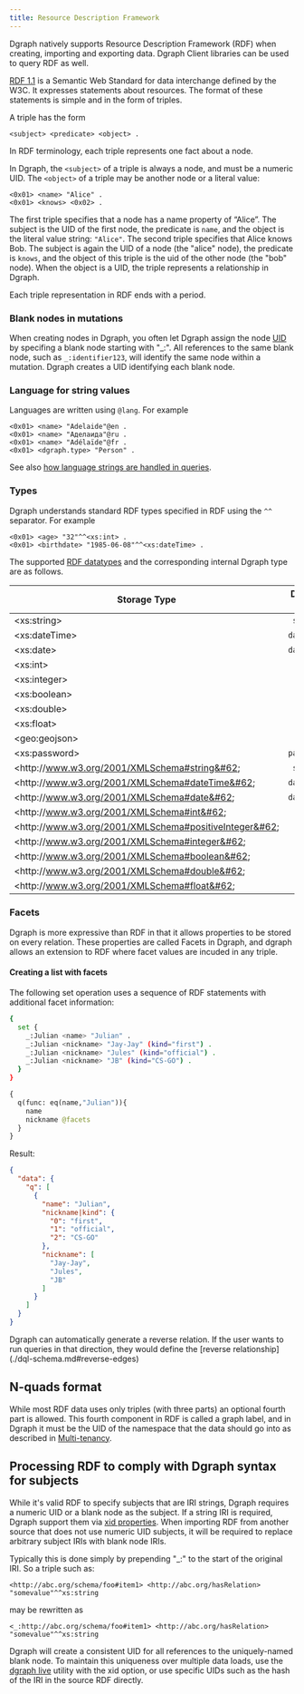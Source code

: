 ```yaml
---
title: Resource Description Framework
---
```


Dgraph natively supports Resource Description Framework (RDF) when creating,
importing and exporting data. Dgraph Client libraries can be used to query RDF
as well.

[RDF 1.1](https://www.w3.org/RDF/) is a Semantic Web Standard for data
interchange defined by the W3C. It expresses statements about resources. The
format of these statements is simple and in the form of triples.

A triple has the form

```
<subject> <predicate> <object> .
```

In RDF terminology, each triple represents one fact about a node.

In Dgraph, the `<subject>` of a triple is always a node, and must be a numeric
UID. The `<object>` of a triple may be another node or a literal value:

```
<0x01> <name> "Alice" .
<0x01> <knows> <0x02> .
```

The first triple specifies that a node has a name property of “Alice”. The
subject is the UID of the first node, the predicate is `name`, and the object is
the literal value string: `"Alice"`. The second triple specifies that Alice
knows Bob. The subject is again the UID of a node (the "alice" node), the
predicate is `knows`, and the object of this triple is the uid of the other node
(the "bob" node). When the object is a UID, the triple represents a relationship
in Dgraph.

Each triple representation in RDF ends with a period.

### Blank nodes in mutations

When creating nodes in Dgraph, you often let Dgraph assign the node
[UID](./dgraph-glossary.md#uid) by specifing a blank node starting with "_:".
All references to the same blank node, such as `_:identifier123`, will identify
the same node within a mutation. Dgraph creates a UID identifying each blank
node.

### Language for string values

Languages are written using `@lang`. For example

```
<0x01> <name> "Adelaide"@en .
<0x01> <name> "Аделаида"@ru .
<0x01> <name> "Adélaïde"@fr .
<0x01> <dgraph.type> "Person" .
```

See also
[how language strings are handled in queries](./query-language/graphql-fundamentals.md#language-support).

### Types

Dgraph understands standard RDF types specified in RDF using the `^^` separator.
For example

```
<0x01> <age> "32"^^<xs:int> .
<0x01> <birthdate> "1985-06-08"^^<xs:dateTime> .
```

The supported
[RDF datatypes](https://www.w3.org/TR/rdf11-concepts/#section-Datatypes) and the
corresponding internal Dgraph type are as follows.

| Storage Type                                                   | Dgraph type |
| -------------------------------------------------------------- | :---------: |
| &#60;xs:string&#62;                                            |  `string`   |
| &#60;xs:dateTime&#62;                                          | `dateTime`  |
| &#60;xs:date&#62;                                              | `datetime`  |
| &#60;xs:int&#62;                                               |    `int`    |
| &#60;xs:integer&#62;                                           |    `int`    |
| &#60;xs:boolean&#62;                                           |   `bool`    |
| &#60;xs:double&#62;                                            |   `float`   |
| &#60;xs:float&#62;                                             |   `float`   |
| &#60;geo:geojson&#62;                                          |    `geo`    |
| &#60;xs:password&#62;                                          | `password`  |
| &#60;http&#58;//www.w3.org/2001/XMLSchema#string&#62;          |  `string`   |
| &#60;http&#58;//www.w3.org/2001/XMLSchema#dateTime&#62;        | `dateTime`  |
| &#60;http&#58;//www.w3.org/2001/XMLSchema#date&#62;            | `dateTime`  |
| &#60;http&#58;//www.w3.org/2001/XMLSchema#int&#62;             |    `int`    |
| &#60;http&#58;//www.w3.org/2001/XMLSchema#positiveInteger&#62; |    `int`    |
| &#60;http&#58;//www.w3.org/2001/XMLSchema#integer&#62;         |    `int`    |
| &#60;http&#58;//www.w3.org/2001/XMLSchema#boolean&#62;         |   `bool`    |
| &#60;http&#58;//www.w3.org/2001/XMLSchema#double&#62;          |   `float`   |
| &#60;http&#58;//www.w3.org/2001/XMLSchema#float&#62;           |   `float`   |

### Facets

Dgraph is more expressive than RDF in that it allows properties to be stored on
every relation. These properties are called Facets in Dgraph, and dgraph allows
an extension to RDF where facet values are incuded in any triple.

#### Creating a list with facets

The following set operation uses a sequence of RDF statements with additional
facet information:

```sh
{
  set {
    _:Julian <name> "Julian" .
    _:Julian <nickname> "Jay-Jay" (kind="first") .
    _:Julian <nickname> "Jules" (kind="official") .
    _:Julian <nickname> "JB" (kind="CS-GO") .
  }
}
```

```graphql
{
  q(func: eq(name,"Julian")){
    name
    nickname @facets
  }
}
```

Result:

```JSON
{
  "data": {
    "q": [
      {
        "name": "Julian",
        "nickname|kind": {
          "0": "first",
          "1": "official",
          "2": "CS-GO"
        },
        "nickname": [
          "Jay-Jay",
          "Jules",
          "JB"
        ]
      }
    ]
  }
}
```

<Tip>
  Dgraph can automatically generate a reverse relation. If the user wants to run
  queries in that direction, they would define the [reverse
  relationship](./dql-schema.md#reverse-edges)
</Tip>

## N-quads format

While most RDF data uses only triples (with three parts) an optional fourth part
is allowed. This fourth component in RDF is called a graph label, and in Dgraph
it must be the UID of the namespace that the data should go into as described in
[Multi-tenancy](./cloud-multitenancy).

## Processing RDF to comply with Dgraph syntax for subjects

While it's valid RDF to specify subjects that are IRI strings, Dgraph requires a
numeric UID or a blank node as the subject. If a string IRI is required, Dgraph
support them via [xid properties](./external-ids-upsert-block). When importing
RDF from another source that does not use numeric UID subjects, it will be
required to replace arbitrary subject IRIs with blank node IRIs.

Typically this is done simply by prepending "\_:" to the start of the original
IRI. So a triple such as:

`<http://abc.org/schema/foo#item1> <http://abc.org/hasRelation> "somevalue"^^xs:string`

may be rewritten as

`<_:http://abc.org/schema/foo#item1> <http://abc.org/hasRelation> "somevalue"^^xs:string`

Dgraph will create a consistent UID for all references to the uniquely-named
blank node. To maintain this uniqueness over multiple data loads, use the
[dgraph live](./dgraph-glossary.md#uid) utility with the xid option, or use
specific UIDs such as the hash of the IRI in the source RDF directly.
